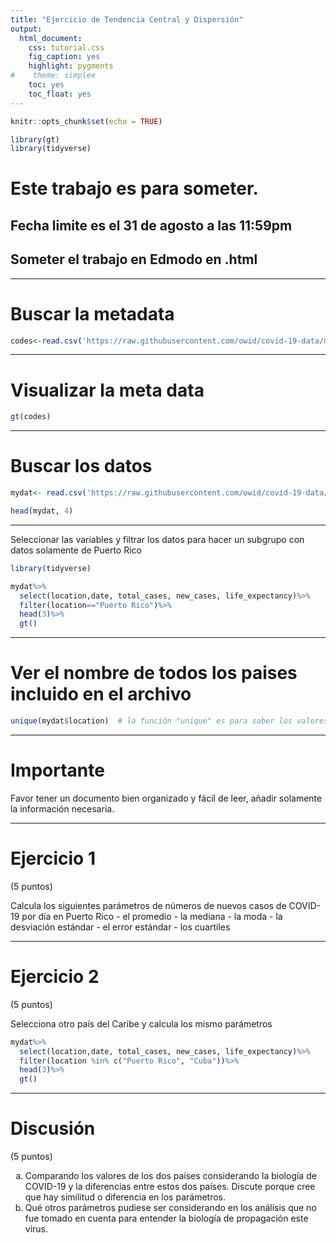 ```yaml
---
title: "Ejercicio de Tendencia Central y Dispersión"
output:
  html_document:
    css: tutorial.css
    fig_caption: yes
    highlight: pygments
#    theme: simplex
    toc: yes
    toc_float: yes
---
```


```r
knitr::opts_chunk$set(echo = TRUE)
```

```r
library(gt)
library(tidyverse)
```


# Este trabajo es para someter.
## Fecha limite es el 31 de agosto a las 11:59pm
## Someter el trabajo en Edmodo en .html




***

# Buscar la metadata

```r
codes<-read.csv('https://raw.githubusercontent.com/owid/covid-19-data/master/public/data/owid-covid-codebook.csv')
```

***
# Visualizar la meta data

```r
gt(codes)
```

***

# Buscar los datos

```r
mydat<- read.csv('https://raw.githubusercontent.com/owid/covid-19-data/master/public/data/owid-covid-data.csv')
```



```r
head(mydat, 4)
```
***

Seleccionar las variables y filtrar los datos para hacer un subgrupo con datos solamente de Puerto Rico

```r
library(tidyverse)
```


```r
mydat%>%
  select(location,date, total_cases, new_cases, life_expectancy)%>%
  filter(location=="Puerto Rico")%>%
  head(3)%>%
  gt()
```



***

# Ver el nombre de todos los paises incluido en el archivo

```r
unique(mydat$location)  # la función "unique" es para saber los valores únicos un una columna
```
***
# Importante

Favor tener un documento bien organizado y fácil de leer, añadir solamente la información necesaria. 

***

# Ejercicio 1 
(5 puntos)

Calcula los siguientes parámetros de números de nuevos casos de COVID-19 por día en Puerto Rico
  - el promedio 
  - la mediana
  - la moda 
  - la desviación estándar 
  - el error estándar 
  - los cuartiles
  
***
  
# Ejercicio 2
(5 puntos)

Selecciona otro país del Caribe y calcula los mismo parámetros

```r
mydat%>%
  select(location,date, total_cases, new_cases, life_expectancy)%>%
  filter(location %in% c("Puerto Rico", "Cuba"))%>%
  head(3)%>%
  gt()
```
***


# Discusión
(5 puntos)

a. Comparando los valores de los dos países considerando la biología de COVID-19 y la diferencias entre estos dos países.  Discute porque cree que hay similitud o diferencia en los parámetros.  
b. Qué otros parámetros pudiese ser considerando en los análisis que no fue tomado en cuenta para entender la biología de propagación este virus.  


  



